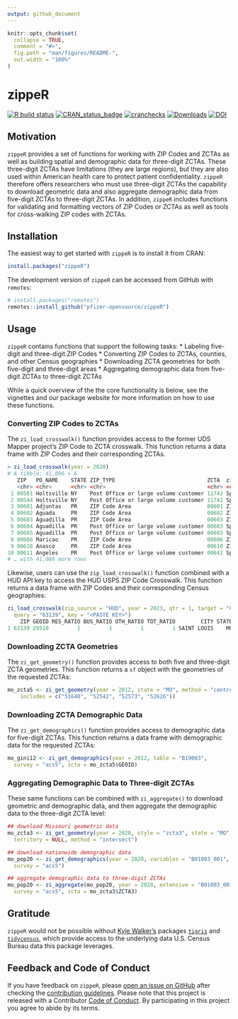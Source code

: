 ```yaml
---
output: github_document
---
```


<!-- README.md is generated from README.Rmd. Please edit that file -->

```r
knitr::opts_chunk$set(
  collapse = TRUE,
  comment = "#>",
  fig.path = "man/figures/README-",
  out.width = "100%"
)
```

# zippeR

[![R build status](https://github.com/pfizer-opensource/zippeR/workflows/R-CMD-check/badge.svg)](https://github.com/pfizer-opensource/zippeR/actions)
[![CRAN_status_badge](https://www.r-pkg.org/badges/version/zippeR)](https://cran.r-project.org/package=zippeR)
[![cranchecks](https://badges.cranchecks.info/worst/zippeR.svg)](https://cran.r-project.org/web/checks/check_results_zippeR.html)
[![Downloads](https://cranlogs.r-pkg.org/badges/zippeR?color=brightgreen)](https://www.r-pkg.org/pkg/zippeR)
[![DOI](https://img.shields.io/badge/DOI-10.32614%2FCRAN.package.zippeR-blue)](https://doi.org/10.32614/CRAN.package.zippeR)

## Motivation
`zippeR` provides a set of functions for working with ZIP Codes and ZCTAs as well as building spatial and demographic data for three-digit ZCTAs. These three-digit ZCTAs have limitations (they are large regions), but they are also used within American health care to protect patient confidentiality. `zippeR` therefore offers researchers who must use three-digit ZCTAs the capability to download geometric data and also aggregate demographic data from five-digit ZCTAs to three-digit ZCTAs. In addition, `zippeR` includes functions for validating and formatting vectors of ZIP Codes or ZCTAs as well as tools for cross-walking ZIP codes with ZCTAs.

## Installation
The easiest way to get started with `zippeR` is to install it from CRAN:

```r
install.packages("zippeR")
```

The development version of `zippeR` can be accessed from GitHub with `remotes`:

```r
# install.packages("remotes")
remotes::install_github("pfizer-opensource/zippeR")
```

## Usage
`zippeR` contains functions that support the following tasks:
  * Labeling five-digit and three-digit ZIP Codes
  * Converting ZIP Codes to ZCTAs, counties, and other Census geographies
  * Downloading ZCTA geometries for both five-digit and three-digit areas
  * Aggregating demographic data from five-digit ZCTAs to three-digit ZCTAs

While a quick overview of the the core functionality is below, see the vignettes and our package website for more information on how to use these functions.

### Converting ZIP Codes to ZCTAs
The `zi_load_crosswalk()` function provides access to the former UDS Mapper project's ZIP Code to ZCTA crosswalk. This function returns a data frame with ZIP Codes and their corresponding ZCTAs. 

```r
> zi_load_crosswalk(year = 2020)
# A tibble: 41,096 × 6                                                                                                                                                                                 
   ZIP   PO_NAME    STATE ZIP_TYPE                             ZCTA  zip_join_type       
   <chr> <chr>      <chr> <chr>                                <chr> <chr>               
 1 00501 Holtsville NY    Post Office or large volume customer 11742 Spatial join to ZCTA
 2 00544 Holtsville NY    Post Office or large volume customer 11742 Spatial join to ZCTA
 3 00601 Adjuntas   PR    ZIP Code Area                        00601 ZIP Matches ZCTA    
 4 00602 Aguada     PR    ZIP Code Area                        00602 ZIP Matches ZCTA    
 5 00603 Aguadilla  PR    ZIP Code Area                        00603 ZIP Matches ZCTA    
 6 00604 Aguadilla  PR    Post Office or large volume customer 00603 Spatial join to ZCTA
 7 00605 Aguadilla  PR    Post Office or large volume customer 00603 Spatial join to ZCTA
 8 00606 Maricao    PR    ZIP Code Area                        00606 ZIP Matches ZCTA    
 9 00610 Anasco     PR    ZIP Code Area                        00610 ZIP Matches ZCTA    
10 00611 Angeles    PR    Post Office or large volume customer 00641 Spatial join to ZCTA
# … with 41,086 more rows
```

Likewise, users can use the `zip_load_crosswalk()` function combined with a HUD API key to access the HUD USPS ZIP Code Crosswalk. This function returns a data frame with ZIP Codes and their corresponding Census geographies:

```r
zi_load_crosswalk(zip_source = "HUD", year = 2023, qtr = 1, target = "COUNTY",
  query = "63139", key = "<PASTE KEY>")
    ZIP GEOID RES_RATIO BUS_RATIO OTH_RATIO TOT_RATIO        CITY STATE
1 63139 29510         1         1         1         1 SAINT LOUIS    MO
```

### Downloading ZCTA Geometries
The `zi_get_geometry()` function provides access to both five and three-digit ZCTA geometries. This function returns a `sf` object with the geometries of the requested ZCTAs:

```r
mo_zcta5 <- zi_get_geometry(year = 2012, state = "MO", method = "centroid", 
    includes = c("51640", "52542", "52573", "52626"))
```

### Downloading ZCTA Demographic Data
The `zi_get_demographics()` function provides access to demographic data for five-digit ZCTAs. This function returns a data frame with demographic data for the requested ZCTAs:

```r
mo_gini12 <- zi_get_demographics(year = 2012, table = "B19083", 
  survey = "acs5", zcta = mo_zcta5$GEOID)
```

### Aggregating Demographic Data to Three-digit ZCTAs
These same functions can be combined with `zi_aggregate()` to download geometric and demographic data, and then aggregate the demographic data to the three-digit ZCTA level:

```r
## download Missouri geometric data
mo_zcta3 <- zi_get_geometry(year = 2020, style = "zcta3", state = "MO",
  territory = NULL, method = "intersect")

## download nationwide demographic data
mo_pop20 <- zi_get_demographics(year = 2020, variables = "B01003_001", 
  survey = "acs5")

## aggregate demographic data to three-digit ZCTAs
mo_pop20 <- zi_aggregate(mo_pop20, year = 2020, extensive = "B01003_001", 
  survey = "acs5", zcta = mo_zcta3$ZCTA3)
```

## Gratitude
`zippeR` would not be possible without [Kyle Walker's](https://walker-data.com) packages [`tigris`](https://CRAN.R-project.org/package=tigris) and [`tidycensus`](https://walker-data.com/tidycensus/), which provide access to the underlying data U.S. Census Bureau data this package leverages.

## Feedback and Code of Conduct
If you have feedback on `zippeR`, please [open an issue on GitHub](https://github.com/pfizer-opensource/zippeR/issues) after checking the [contribution guidelines](https://github.com/pfizer-opensource/zippeR/blob/main/.github/CONTRIBUTING.md). Please note that this project is released with a Contributor [Code of Conduct](https://github.com/pfizer-opensource/zippeR/blob/main/.github/CODE_OF_CONDUCT.md). By participating in this project you agree to abide by its terms.
